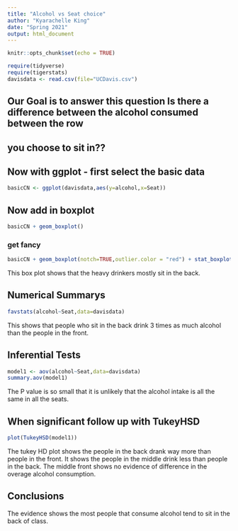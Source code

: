 ```yaml
---
title: "Alcohol vs Seat choice"
author: "Kyarachelle King"
date: "Spring 2021"
output: html_document
---
```


```r
knitr::opts_chunk$set(echo = TRUE)
```

```r
require(tidyverse)
require(tigerstats)
davisdata <- read.csv(file="UCDavis.csv")
```
## Our Goal is to answer this question Is there a difference between the alcohol consumed between the row
## you choose to sit in??

## Now with ggplot - first select the basic data

```r
basicCN <- ggplot(davisdata,aes(y=alcohol,x=Seat))
```
## Now add in boxplot

```r
basicCN + geom_boxplot()
```
  
  
  
### get fancy  

```r
basicCN + geom_boxplot(notch=TRUE,outlier.color = "red") + stat_boxplot(geom ='errorbar') + labs(title="Fancy notch boxplot \n with 2 lines")
```

This box plot shows that the heavy drinkers mostly sit in the back.

## Numerical Summarys

```r
favstats(alcohol~Seat,data=davisdata)
```

This shows that people who sit in the back drink 3 times as much alcohol than the people in the front.

## Inferential Tests
```r
model1 <- aov(alcohol~Seat,data=davisdata)
summary.aov(model1)
```

The P value is so small that it is unlikely that the alcohol intake is all the same in all the seats. 

## When significant follow up with TukeyHSD  

```r
plot(TukeyHSD(model1))
```

The tukey HD plot shows the people in the back drank way more than people in the front. It shows the people in the middle drink less than people in the back. The middle front shows no evidence of difference in the overage alcohol consumption. 

## Conclusions

The evidence shows the most people that consume alcohol tend to sit in the back of class. 
